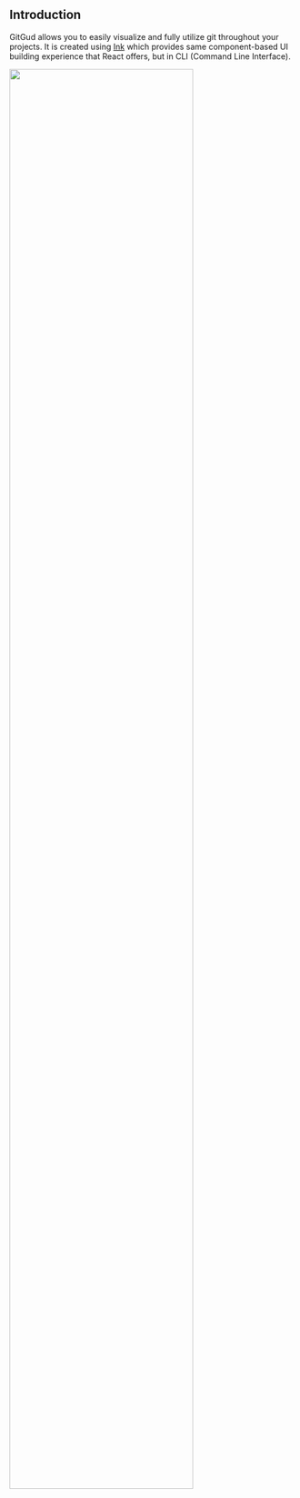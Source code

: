 ## **Introduction**

GitGud allows you to easily visualize and fully utilize git throughout your projects. It is created using [Ink](https://github.com/vadimdemedes/ink) which provides same component-based UI building experience that React offers, but in CLI (Command Line Interface).

<img width="80%" src="/screenshot_1.jpg" />
